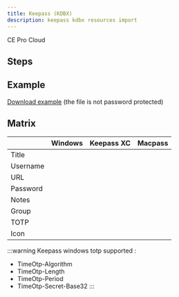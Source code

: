 ```yaml
---
title: Keepass (KDBX)
description: keepass kdbx resources import
---
```



<div style={{display: "flex", gap: "1rem"}}>
  <Chips link="https://www.passbolt.com/ce/docker" isUnderMainTitle={true}>CE</Chips>
  <Chips link="https://www.passbolt.com/pricing/pro" isUnderMainTitle={true}>Pro</Chips>
  <Chips link="https://www.passbolt.com/pricing/cloud" isUnderMainTitle={true}>Cloud</Chips>
</div>

## Steps

<ImportSteps />

## Example

[Download example](/files/keepass_file_example.kdbx) (the file is not password protected)

## Matrix

|   |  Windows |  Keepass XC |  Macpass |
|---|---|---|---|
| Title | <CheckMarkSuccess/>  | <CheckMarkSuccess/>  | <CheckMarkSuccess/>  |
| Username  | <CheckMarkSuccess/> | <CheckMarkSuccess/>  | <CheckMarkSuccess/>  |
| URL  | <CheckMarkSuccess/>  | <CheckMarkSuccess/>  | <CheckMarkSuccess/>  |
| Password | <CheckMarkSuccess/> | <CheckMarkSuccess/>  | <CheckMarkSuccess/>  |
| Notes | <CheckMarkSuccess/> | <CheckMarkSuccess/>  | <CheckMarkSuccess/>  |
| Group | <CheckMarkSuccess/> | <CheckMarkSuccess/>  | <CheckMarkSuccess/>  |
| TOTP | <CheckMarkPartial/> | <CheckMarkSuccess/>  | <CheckMarkSuccess/>  |
| Icon | <CheckMarkNone/> | <CheckMarkNone/>  | <CheckMarkNone/>  |

:::warning
Keepass windows totp supported :
- TimeOtp-Algorithm
- TimeOtp-Length
- TimeOtp-Period
- TimeOtp-Secret-Base32
:::

